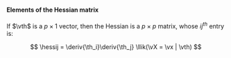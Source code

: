 :::{#thm-hessian-elements}
#### Elements of the Hessian matrix

If $\vth$ is a $p\times 1$ vector,
then the Hessian is a $p \times p$ matrix,
whose $ij^{th}$ entry is:

$$
\hessij =
\deriv{\th_i}\deriv{\th_j} \llik(\vX = \vx | \vth)
$$

:::
